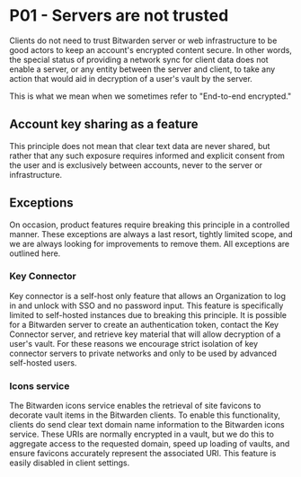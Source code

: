 # P01 - Servers are not trusted

Clients do not need to trust Bitwarden server or web infrastructure to be good actors to keep an
account's encrypted content secure. In other words, the special status of providing a network sync
for client data does not enable a server, or any entity between the server and client, to take any
action that would aid in decryption of a user's vault by the server.

This is what we mean when we sometimes refer to "End-to-end encrypted."

## Account key sharing as a feature

This principle does not mean that clear text data are never shared, but rather that any such
exposure requires informed and explicit consent from the user and is exclusively between accounts,
never to the server or infrastructure.

## Exceptions

On occasion, product features require breaking this principle in a controlled manner. These
exceptions are always a last resort, tightly limited scope, and we are always looking for
improvements to remove them. All exceptions are outlined here.

### Key Connector

Key connector is a self-host only feature that allows an Organization to log in and unlock with SSO
and no password input. This feature is specifically limited to self-hosted instances due to breaking
this principle. It is possible for a Bitwarden server to create an authentication token, contact the
Key Connector server, and retrieve key material that will allow decryption of a user's vault. For
these reasons we encourage strict isolation of key connector servers to private networks and only to
be used by advanced self-hosted users.

### Icons service

The Bitwarden icons service enables the retrieval of site favicons to decorate vault items in the
Bitwarden clients. To enable this functionality, clients do send clear text domain name information
to the Bitwarden icons service. These URIs are normally encrypted in a vault, but we do this to
aggregate access to the requested domain, speed up loading of vaults, and ensure favicons accurately
represent the associated URI. This feature is easily disabled in client settings.
